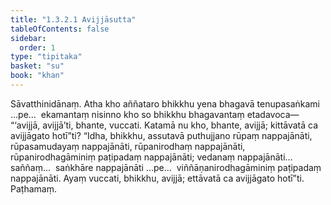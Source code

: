 ```yaml
---
title: "1.3.2.1 Avijjāsutta"
tableOfContents: false
sidebar:
  order: 1
type: "tipitaka"
basket: "su"
book: "khan"
---
```



<DynamicBreadcrumb />

<Division number="113" book="khan">

<Paragraph number="681" book="khan">
Sāvatthinidānaṃ. Atha kho aññataro bhikkhu yena bhagavā tenupasaṅkami …pe…  ekamantaṃ nisinno kho so bhikkhu bhagavantaṃ etadavoca—  “‘avijjā, avijjā’ti, bhante, vuccati. Katamā nu kho, bhante, avijjā; kittāvatā ca avijjāgato hotī”ti? “Idha, bhikkhu, assutavā puthujjano rūpaṃ nappajānāti, rūpasamudayaṃ nappajānāti, rūpanirodhaṃ nappajānāti, rūpanirodhagāminiṃ paṭipadaṃ nappajānāti; vedanaṃ nappajānāti…  saññaṃ…  saṅkhāre nappajānāti …pe…  viññāṇanirodhagāminiṃ paṭipadaṃ nappajānāti. Ayaṃ vuccati, bhikkhu, avijjā; ettāvatā ca avijjāgato hotī”ti.

</Paragraph>
</Division>

<Paragraph number="682" type="center" book="khan">
Paṭhamaṃ.
</Paragraph>